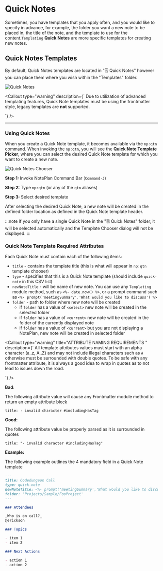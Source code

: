 

# Quick Notes

Sometimes, you have templates that you apply often, and you would like to specify in advance, for example, the folder you want a new note to be placed in, the title of the note, and the template to use for the content.`Templating` **Quick Notes** are more specific templates for creating new notes.

## Quick Notes Templates

By default, Quick Notes templates are located in "🗒 Quick Notes" however you can place them where you wish within the "Templates" folder.

<img src={templatesquicknotes.src} alt="Quick Notes" />

<Callout
  type="warning"
  description={`
Due to utilization of advanced templating features, Quick Note templates must be using the frontmatter style, legacy templates are **not** supported.
  
  `}
/>

---

### Using Quick Notes

When you create a Quick Note template, it becomes available via the `np:qtn` command. When invoking the `np:qtn`, you will see the **Quick Note Template Picker**, where you can select the desired Quick Note template for which you want to create a new note.

<img src={quicknoteschooser.src} alt="Quick Notes Chooser" />

**Step 1:** Invoke NotePlan Command Bar (`Command-J`)

**Step 2:** Type `np:qtn` (or any of the `qtn` <Link href="templating-commands" alt="aliases">aliases</Link>)

**Step 3:** Select desired template

After selecting the desired Quick Note, a new note will be created in the defined folder location as defined in the Quick Note template header.

:::note
If you only have a single Quick Note in the "🗒 Quick Notes" folder, it will be selected automatically and the Template Chooser dialog will not be displayed.
:::

### Quick Note Template Required Attributes

Each Quick Note must contain each of the following items:

- `title` - contains the template title (this is what will appear in `np:qtn` template chooser)
- `type` - specifies that this is a Quick Note template (should include `quick-note` in this CSV list)
- `newNoteTitle` - will be name of new note. You can use any `Templating` module method, such as `<%- date.now() %>`, or a prompt command such as `<%- prompt('meetingSummary','What would you like to discuss') %>`
- `folder` - path to folder where new note will be created
  - if `folder` has a value of `<select>` new note will be created in the selected folder
  - if `folder` has a value of `<current>` new note will be created in the folder of the currently displayed note
  - if `folder` has a value of `<current>` but you are not displaying a NotePlan, new note will be created in selected folder

<Callout
  type="warning"
  title="ATTRIBUTE NAMING REQUIREMENTS "
  description={`
All template attributes values must start with an alpha character (a..z, A..Z) and may not include illegal characters such as <code>#</code> otherwise must be surrounded with double quotes. To be safe with any frontmatter attribute, it is always a good idea to wrap in quotes as to not lead to issues down the road.
  
  `}
/>

**Bad:**

The following attribute value will cause any Frontmatter module method to return an empty attribute block

```
title: - invalid character #includingHasTag
```

**Good:**

The following attribute value be properly parsed as it is surrounded in quotes

```
title: "- invalid character #includingHasTag"
```

**Example:**

The following example outlines the 4 mandatory field in a Quick Note template

```markdown
---
title: Codedungeon Call
type: quick-note
newNoteTitle: <%- prompt('meetingSummary','What would you like to discuss') %> <%- date.now() %>
folder: 'Projects/Sample/FooProject'
---

### Attendees

_Who is on call?_
@erickson

### Topics

- item 1
- item 2

### Next Actions

- action 1
- action 2
```
